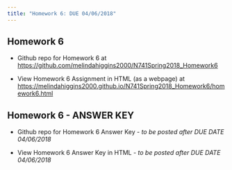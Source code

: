 ```yaml
---
title: "Homework 6: DUE 04/06/2018"
---
```


## Homework 6

* Github repo for Homework 6 at [https://github.com/melindahiggins2000/N741Spring2018_Homework6](https://github.com/melindahiggins2000/N741Spring2018_Homework6)

* View Homework 6 Assignment in HTML (as a webpage) at [https://melindahiggins2000.github.io/N741Spring2018_Homework6/homework6.html](https://melindahiggins2000.github.io/N741Spring2018_Homework6/homework6.html)

## Homework 6 - ANSWER KEY

* Github repo for Homework 6 Answer Key - _to be posted after DUE DATE 04/06/2018_

* View Homework 6 Answer Key in HTML - _to be posted after DUE DATE 04/06/2018_

